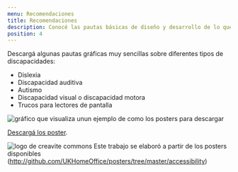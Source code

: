 ```yaml
---
menu: Recomendaciones
title: Recomendaciones
description: Conocé las pautas básicas de diseño y desarrollo de lo que podés hacer y lo que no para mejorar la accesibilidad web.
position: 4
---
```


Descargá algunas pautas gráficas muy sencillas sobre diferentes tipos de discapacidades:

- Dislexia
- Discapacidad auditiva
- Autismo
- Discapacidad visual o discapacidad motora
- Trucos para lectores de pantalla

![gráfico que visualiza unun ejemplo de como los posters para descargar](/pautas/accesibilidad/Grafico_de_las_recomendaciones.png)

[Descargá los poster](/pautas/accesibilidad/tips-diseno-para-usuarios.pdf).


 ![logo de creavite commons](/pautas/accesibilidad/creative_commons.png) Este trabajo se elaboró a partir de los posters disponibles (http://github.com/UKHomeOffice/posters/tree/master/accessibility)
